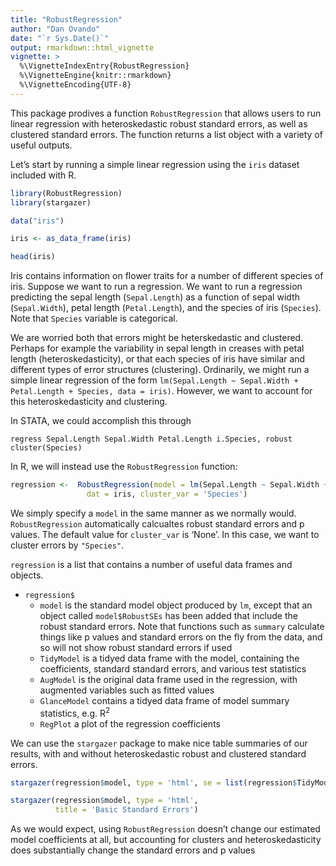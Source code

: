 ```yaml
---
title: "RobustRegression"
author: "Dan Ovando"
date: "`r Sys.Date()`"
output: rmarkdown::html_vignette
vignette: >
  %\VignetteIndexEntry{RobustRegression}
  %\VignetteEngine{knitr::rmarkdown}
  %\VignetteEncoding{UTF-8}
---
```


This package prodives a function `RobustRegression` that allows users to run linear regression with heteroskedastic robust standard errors, as well as clustered standard errors. The function returns a list object with a variety of useful outputs.

Let's start by running a simple linear regression using the `iris` dataset included with R.

```r
library(RobustRegression)
library(stargazer)

data("iris")

iris <- as_data_frame(iris)

head(iris)

```

Iris contains information on flower traits for a number of different species of iris. Suppose we want to run a regression. We want to run a regression predicting the sepal length (`Sepal.Length`) as a function of sepal width (`Sepal.Width`), petal length (`Petal.Length`), and the species of iris (`Species`). Note that `Species` variable is categorical. 

We are worried both that errors might be heterskedastic and clustered. Perhaps for example the variability in sepal length in creases with petal length (heteroskedasticity), or that each species of iris have similar and different types of error structures (clustering). Ordinarily, we might run a simple linear regression of the form ` lm(Sepal.Length ~ Sepal.Width + Petal.Length + Species, data = iris)`. However, we want to account for this heteroskedasticity and clustering. 

In STATA, we could accomplish this through 

`regress Sepal.Length Sepal.Width Petal.Length i.Species, robust cluster(Species)`

In R, we will instead use the `RobustRegression` function:

```r
regression <-  RobustRegression(model = lm(Sepal.Length ~ Sepal.Width + Petal.Length + Species, data = iris),
                 dat = iris, cluster_var = 'Species')
```

We simply specify a `model` in the same manner as we normally would. `RobustRegression` automatically calcualtes robust standard errors and p values. The default value for `cluster_var` is 'None'. In this case, we want to cluster errors by `"Species"`. 


`regression` is a list that contains a number of useful data frames and objects. 

  * `regression$`
    * `model` is the standard model object produced by `lm`, except that an object called `model$RobustSEs` has been added that include the robust standard errors. Note that functions such as `summary` calculate things like p values and standard errors on the fly from the data, and so will not show robust standard errors if used
    * `TidyModel` is a tidyed data frame with the model, containing the coefficients, standard standard errors, and various test statistics
    * `AugModel` is the original data frame used in the regression, with augmented variables such as fitted values
    * `GlanceModel` contains a tidyed data frame of model summary statistics, e.g. R^2^
    * `RegPlot` a plot of the regression coefficients
    
We can use the `stargazer` package to make nice table summaries of our results, with and without heteroskedastic robust and clustered standard errors. 

```r


stargazer(regression$model, type = 'html', se = list(regression$TidyModel$RobustSE), p = list(regression$TidyModel$RobustPvalue), t.auto = T, p.auto = T, title = 'Robust and Clustered Standard Errors')

stargazer(regression$model, type = 'html', 
          title = 'Basic Standard Errors')

```

As we would expect, using `RobustRegression` doesn't change our estimated model coefficients at all, but accounting for clusters and heteroskedasticity does substantially change the standard errors and p values
